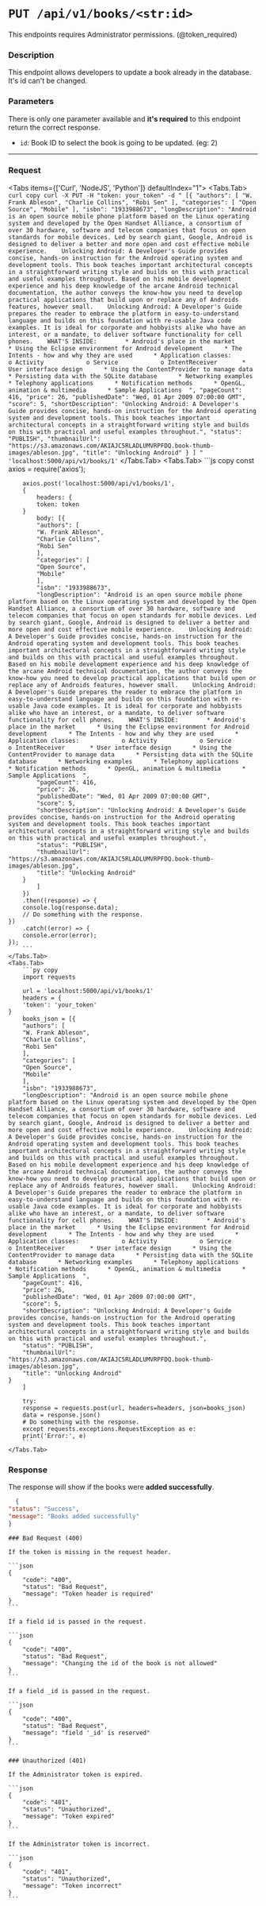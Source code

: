
# `PUT /api/v1/books/<str:id>`

<Callout type="warning" emoji="⚠️">
    This endpoints requires Administrator permissions. (@token_required)
</Callout>


### Description
This endpoint allows developers to update a book already in the database.
It's id can't be changed.

### Parameters

There is only one parameter available and **it's required** to this endpoint return the correct response.

- `id`: Book ID to select the book is going to be updated. (eg: 2)

---

### Request

<Tabs items={['Curl', 'NodeJS', 'Python']} defaultIndex="1">
    <Tabs.Tab>
        ``` curl copy
        curl -X PUT -H "token: your_token" -d "
        [{
        "authors": [
        "W. Frank Ableson",
        "Charlie Collins",
        "Robi Sen"
        ],
        "categories": [
        "Open Source",
        "Mobile"
        ],
        "isbn": "1933988673",
        "longDescription": "Android is an open source mobile phone platform based on the Linux operating system and developed by the Open Handset Alliance, a consortium of over 30 hardware, software and telecom companies that focus on open standards for mobile devices. Led by search giant, Google, Android is designed to deliver a better and more open and cost effective mobile experience.    Unlocking Android: A Developer's Guide provides concise, hands-on instruction for the Android operating system and development tools. This book teaches important architectural concepts in a straightforward writing style and builds on this with practical and useful examples throughout. Based on his mobile development experience and his deep knowledge of the arcane Android technical documentation, the author conveys the know-how you need to develop practical applications that build upon or replace any of Androids features, however small.    Unlocking Android: A Developer's Guide prepares the reader to embrace the platform in easy-to-understand language and builds on this foundation with re-usable Java code examples. It is ideal for corporate and hobbyists alike who have an interest, or a mandate, to deliver software functionality for cell phones.    WHAT'S INSIDE:        * Android's place in the market      * Using the Eclipse environment for Android development      * The Intents - how and why they are used      * Application classes:            o Activity            o Service            o IntentReceiver       * User interface design      * Using the ContentProvider to manage data      * Persisting data with the SQLite database      * Networking examples      * Telephony applications      * Notification methods      * OpenGL, animation & multimedia      * Sample Applications  ",
        "pageCount": 416,
        "price": 26,
        "publishedDate": "Wed, 01 Apr 2009 07:00:00 GMT",
        "score": 5,
        "shortDescription": "Unlocking Android: A Developer's Guide provides concise, hands-on instruction for the Android operating system and development tools. This book teaches important architectural concepts in a straightforward writing style and builds on this with practical and useful examples throughout.",
        "status": "PUBLISH",
        "thumbnailUrl": "https://s3.amazonaws.com/AKIAJC5RLADLUMVRPFDQ.book-thumb-images/ableson.jpg",
        "title": "Unlocking Android"
    }
        ]
        " 'localhost:5000/api/v1/books/1'
        ```
    </Tabs.Tab>
    <Tabs.Tab>
        ```js copy
        const axios = require('axios');

        axios.post('localhost:5000/api/v1/books/1',
        {
            headers: {
            token: token
        }
            body: [{
            "authors": [
            "W. Frank Ableson",
            "Charlie Collins",
            "Robi Sen"
            ],
            "categories": [
            "Open Source",
            "Mobile"
            ],
            "isbn": "1933988673",
            "longDescription": "Android is an open source mobile phone platform based on the Linux operating system and developed by the Open Handset Alliance, a consortium of over 30 hardware, software and telecom companies that focus on open standards for mobile devices. Led by search giant, Google, Android is designed to deliver a better and more open and cost effective mobile experience.    Unlocking Android: A Developer's Guide provides concise, hands-on instruction for the Android operating system and development tools. This book teaches important architectural concepts in a straightforward writing style and builds on this with practical and useful examples throughout. Based on his mobile development experience and his deep knowledge of the arcane Android technical documentation, the author conveys the know-how you need to develop practical applications that build upon or replace any of Androids features, however small.    Unlocking Android: A Developer's Guide prepares the reader to embrace the platform in easy-to-understand language and builds on this foundation with re-usable Java code examples. It is ideal for corporate and hobbyists alike who have an interest, or a mandate, to deliver software functionality for cell phones.    WHAT'S INSIDE:        * Android's place in the market      * Using the Eclipse environment for Android development      * The Intents - how and why they are used      * Application classes:            o Activity            o Service            o IntentReceiver       * User interface design      * Using the ContentProvider to manage data      * Persisting data with the SQLite database      * Networking examples      * Telephony applications      * Notification methods      * OpenGL, animation & multimedia      * Sample Applications  ",
            "pageCount": 416,
            "price": 26,
            "publishedDate": "Wed, 01 Apr 2009 07:00:00 GMT",
            "score": 5,
            "shortDescription": "Unlocking Android: A Developer's Guide provides concise, hands-on instruction for the Android operating system and development tools. This book teaches important architectural concepts in a straightforward writing style and builds on this with practical and useful examples throughout.",
            "status": "PUBLISH",
            "thumbnailUrl": "https://s3.amazonaws.com/AKIAJC5RLADLUMVRPFDQ.book-thumb-images/ableson.jpg",
            "title": "Unlocking Android"
        }
            ]
        })
        .then((response) => {
        console.log(response.data);
        // Do something with the response.
    })
        .catch((error) => {
        console.error(error);
    });
        ```
    </Tabs.Tab>
    <Tabs.Tab>
        ```py copy
        import requests

        url = 'localhost:5000/api/v1/books/1'
        headers = {
        'token': 'your_token'
    }
        books_json = [{
        "authors": [
        "W. Frank Ableson",
        "Charlie Collins",
        "Robi Sen"
        ],
        "categories": [
        "Open Source",
        "Mobile"
        ],
        "isbn": "1933988673",
        "longDescription": "Android is an open source mobile phone platform based on the Linux operating system and developed by the Open Handset Alliance, a consortium of over 30 hardware, software and telecom companies that focus on open standards for mobile devices. Led by search giant, Google, Android is designed to deliver a better and more open and cost effective mobile experience.    Unlocking Android: A Developer's Guide provides concise, hands-on instruction for the Android operating system and development tools. This book teaches important architectural concepts in a straightforward writing style and builds on this with practical and useful examples throughout. Based on his mobile development experience and his deep knowledge of the arcane Android technical documentation, the author conveys the know-how you need to develop practical applications that build upon or replace any of Androids features, however small.    Unlocking Android: A Developer's Guide prepares the reader to embrace the platform in easy-to-understand language and builds on this foundation with re-usable Java code examples. It is ideal for corporate and hobbyists alike who have an interest, or a mandate, to deliver software functionality for cell phones.    WHAT'S INSIDE:        * Android's place in the market      * Using the Eclipse environment for Android development      * The Intents - how and why they are used      * Application classes:            o Activity            o Service            o IntentReceiver       * User interface design      * Using the ContentProvider to manage data      * Persisting data with the SQLite database      * Networking examples      * Telephony applications      * Notification methods      * OpenGL, animation & multimedia      * Sample Applications  ",
        "pageCount": 416,
        "price": 26,
        "publishedDate": "Wed, 01 Apr 2009 07:00:00 GMT",
        "score": 5,
        "shortDescription": "Unlocking Android: A Developer's Guide provides concise, hands-on instruction for the Android operating system and development tools. This book teaches important architectural concepts in a straightforward writing style and builds on this with practical and useful examples throughout.",
        "status": "PUBLISH",
        "thumbnailUrl": "https://s3.amazonaws.com/AKIAJC5RLADLUMVRPFDQ.book-thumb-images/ableson.jpg",
        "title": "Unlocking Android"
    }
        ]

        try:
        response = requests.post(url, headers=headers, json=books_json)
        data = response.json()
        # Do something with the response.
        except requests.exceptions.RequestException as e:
        print('Error:', e)
        ```
    </Tabs.Tab>
</Tabs>

### Response

The response will show if the books were **added successfully**.

```json
  {
"status": "Success",
"message": "Books added successfully"
}
```

<Steps>

    ### Bad Request (400)

    If the token is missing in the request header.

    ```json
    {
        "code": "400",
        "status": "Bad Request",
        "message": "Token header is required"
    }
    ```

    If a field id is passed in the request.

    ```json
    {
        "code": "400",
        "status": "Bad Request",
        "message": "Changing the id of the book is not allowed"
    }
    ```

    If a field _id is passed in the request.

    ```json
    {
        "code": "400",
        "status": "Bad Request",
        "message": "field '_id' is reserved"
    }
    ```

    ### Unauthorized (401)

    If the Administrator token is expired.

    ```json
    {
        "code": "401",
        "status": "Unauthorized",
        "message": "Token expired"
    }
    ```

    If the Administrator token is incorrect.

    ```json
    {
        "code": "401",
        "status": "Unauthorized",
        "message": "Token incorrect"
    }
    ```


</Steps>
